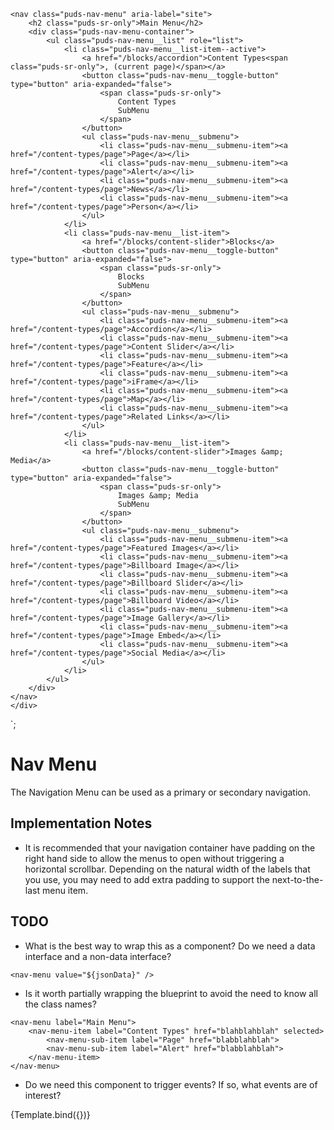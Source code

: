 
<Meta title="Components/Nav Menu" component="NavMenu" />

    <nav class="puds-nav-menu" aria-label="site">
        <h2 class="puds-sr-only">Main Menu</h2>
        <div class="puds-nav-menu-container">
            <ul class="puds-nav-menu__list" role="list">
                <li class="puds-nav-menu__list-item--active">
                    <a href="/blocks/accordion">Content Types<span class="puds-sr-only">, (current page)</span></a>
                    <button class="puds-nav-menu__toggle-button" type="button" aria-expanded="false">
                        <span class="puds-sr-only">
                            Content Types
                            SubMenu
                        </span>
                    </button>
                    <ul class="puds-nav-menu__submenu">
                        <li class="puds-nav-menu__submenu-item"><a href="/content-types/page">Page</a></li>
                        <li class="puds-nav-menu__submenu-item"><a href="/content-types/page">Alert</a></li>
                        <li class="puds-nav-menu__submenu-item"><a href="/content-types/page">News</a></li>
                        <li class="puds-nav-menu__submenu-item"><a href="/content-types/page">Person</a></li>
                    </ul>
                </li>
                <li class="puds-nav-menu__list-item">
                    <a href="/blocks/content-slider">Blocks</a>
                    <button class="puds-nav-menu__toggle-button" type="button" aria-expanded="false">
                        <span class="puds-sr-only">
                            Blocks
                            SubMenu
                        </span>
                    </button>
                    <ul class="puds-nav-menu__submenu">
                        <li class="puds-nav-menu__submenu-item"><a href="/content-types/page">Accordion</a></li>
                        <li class="puds-nav-menu__submenu-item"><a href="/content-types/page">Content Slider</a></li>
                        <li class="puds-nav-menu__submenu-item"><a href="/content-types/page">Feature</a></li>
                        <li class="puds-nav-menu__submenu-item"><a href="/content-types/page">iFrame</a></li>
                        <li class="puds-nav-menu__submenu-item"><a href="/content-types/page">Map</a></li>
                        <li class="puds-nav-menu__submenu-item"><a href="/content-types/page">Related Links</a></li>
                    </ul>
                </li>
                <li class="puds-nav-menu__list-item">
                    <a href="/blocks/content-slider">Images &amp; Media</a>
                    <button class="puds-nav-menu__toggle-button" type="button" aria-expanded="false">
                        <span class="puds-sr-only">
                            Images &amp; Media
                            SubMenu
                        </span>
                    </button>
                    <ul class="puds-nav-menu__submenu">
                        <li class="puds-nav-menu__submenu-item"><a href="/content-types/page">Featured Images</a></li>
                        <li class="puds-nav-menu__submenu-item"><a href="/content-types/page">Billboard Image</a></li>
                        <li class="puds-nav-menu__submenu-item"><a href="/content-types/page">Billboard Slider</a></li>
                        <li class="puds-nav-menu__submenu-item"><a href="/content-types/page">Billboard Video</a></li>
                        <li class="puds-nav-menu__submenu-item"><a href="/content-types/page">Image Gallery</a></li>
                        <li class="puds-nav-menu__submenu-item"><a href="/content-types/page">Image Embed</a></li>
                        <li class="puds-nav-menu__submenu-item"><a href="/content-types/page">Social Media</a></li>
                    </ul>
                </li>
            </ul>
        </div>
    </nav>
    </div>
`;

# Nav Menu

The Navigation Menu can be used as a primary or secondary navigation.

## Implementation Notes

* It is recommended that your navigation container have padding on the right hand side to allow the menus to open
  without triggering a horizontal scrollbar.  Depending on the natural width of the labels that you use, you may
  need to add extra padding to support the next-to-the-last menu item.

## TODO

* What is the best way to wrap this as a component?  Do we need a data interface and a non-data interface?

```
<nav-menu value="${jsonData}" />
```

* Is it worth partially wrapping the blueprint to avoid the need to know all the class names?
```
<nav-menu label="Main Menu">
    <nav-menu-item label="Content Types" href="blahblahblah" selected>
        <nav-menu-sub-item label="Page" href="blabblahblah">
        <nav-menu-sub-item label="Alert" href="blabblahblah">
    </nav-menu-item>
</nav-menu>
```
* Do we need this component to trigger events?  If so, what events are of interest?

<Canvas>
    <Story name="Basic" args={{
        heading: "Alerts",
        title: "Alert Title",
        content: "This is the content of the alert.  It can be a simple paragraph or something more complex."
    }}>
      {Template.bind({})}
    </Story>
</Canvas>


